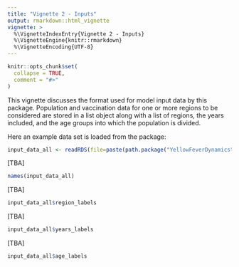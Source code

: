 ```yaml
---
title: "Vignette 2 - Inputs"
output: rmarkdown::html_vignette
vignette: >
  %\VignetteIndexEntry{Vignette 2 - Inputs}
  %\VignetteEngine{knitr::rmarkdown}
  %\VignetteEncoding{UTF-8}
---
```


```r
knitr::opts_chunk$set(
  collapse = TRUE,
  comment = "#>"
)
```

This vignette discusses the format used for model input data by this package. Population and vaccination data for one or more regions to be considered are stored in a list object along with a list of regions, the years included, and the age groups into which the population is divided. 

Here an example data set is loaded from the package:

```r
input_data_all <- readRDS(file=paste(path.package("YellowFeverDynamics"),"/inst/exdata/input_data_example.Rds",sep=""))
```

[TBA]

```r
names(input_data_all)
```
[TBA]

```r
input_data_all$region_labels
```

[TBA]

```r
input_data_all$years_labels
```

[TBA]

```r
input_data_all$age_labels
```
